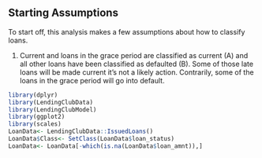 ## Starting Assumptions  
To start off, this analysis makes a few assumptions about how to classify loans. 

1. Current and loans in the grace period are classified as current (A) and all other loans have been classified as defaulted (B).  Some of those late loans will be made current it's not a likely action. Contrarily, some of the loans in the grace period will go into default. 

```r
library(dplyr)
library(LendingClubData)
library(LendingClubModel)
library(ggplot2)
library(scales)
LoanData<- LendingClubData::IssuedLoans()
LoanData$Class<- SetClass(LoanData$loan_status)
LoanData<- LoanData[-which(is.na(LoanData$loan_amnt)),]
``` 